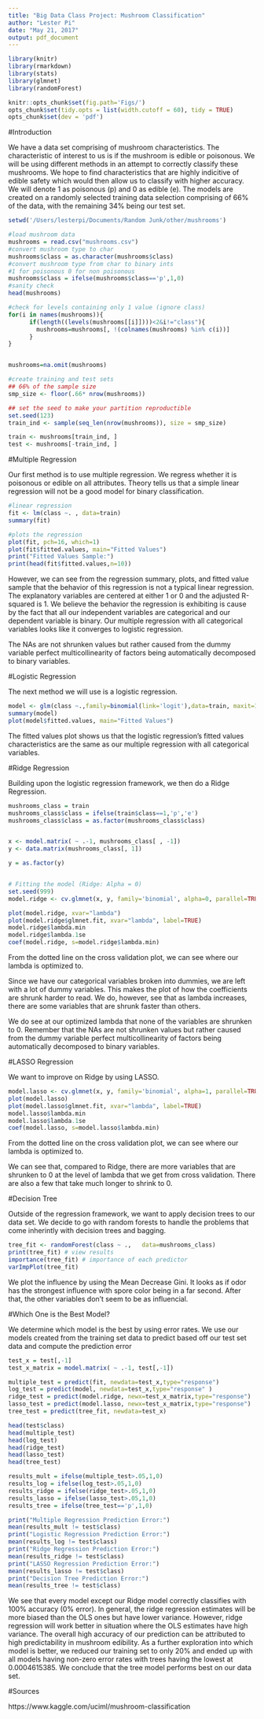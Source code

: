 ```yaml
---
title: "Big Data Class Project: Mushroom Classification"
author: "Lester Pi"
date: "May 21, 2017"
output: pdf_document
---
```


```r
library(knitr)
library(rmarkdown)
library(stats)
library(glmnet)
library(randomForest)
```

```r
knitr::opts_chunk$set(fig.path='Figs/')
opts_chunk$set(tidy.opts = list(width.cutoff = 60), tidy = TRUE)
opts_chunk$set(dev = 'pdf')
```

#Introduction

We have a data set comprising of mushroom characteristics. The characteristic of interest to us is if the mushroom is edible or poisonous. We will be using different methods in an attempt to correctly classify these mushrooms. We hope to find characteristics that are highly indicitive of edible safety which would then allow us to classify with higher accuracy. We will denote 1 as poisonous (p) and 0 as edible (e). The models are created on a randomly selected training data selection comprising of 66% of the data, with the remaining 34% being our test set.

```r
setwd('/Users/lesterpi/Documents/Random Junk/other/mushrooms')
```

```r
#load mushroom data
mushrooms = read.csv("mushrooms.csv")
#convert mushroom type to char
mushrooms$class = as.character(mushrooms$class)
#convert mushroom type from char to binary ints
#1 for poisonous 0 for non poisonous
mushrooms$class = ifelse(mushrooms$class=='p',1,0)
#sanity check
head(mushrooms)

#check for levels containing only 1 value (ignore class)
for(i in names(mushrooms)){
      if(length((levels(mushrooms[[i]])))<2&i!="class"){
        mushrooms=mushrooms[, !(colnames(mushrooms) %in% c(i))]
      }
}


mushrooms=na.omit(mushrooms)

#create training and test sets
## 66% of the sample size
smp_size <- floor(.66* nrow(mushrooms))

## set the seed to make your partition reproductible
set.seed(123)
train_ind <- sample(seq_len(nrow(mushrooms)), size = smp_size)

train <- mushrooms[train_ind, ]
test <- mushrooms[-train_ind, ]

```

#Multiple Regression

Our first method is to use multiple regression. We regress whether it is poisonous or edible on all attributes. Theory tells us that a simple linear regression will not be a good model for binary classification.

```r

#linear regression
fit <- lm(class ~. , data=train)
summary(fit)

#plots the regression
plot(fit, pch=16, which=1)
plot(fit$fitted.values, main="Fitted Values")
print("Fitted Values Sample:")
print(head(fit$fitted.values,n=10))
```

However, we can see from the regression summary, plots, and fitted value sample that the behavior of this regression is not a typical linear regression. The explanatory variables are centered at either 1 or 0 and the adjusted R-squared is 1. We believe the behavior the regression is exhibiting is cause by the fact that all our independent variables are categorical and our dependent variable is binary. Our multiple regression with all categorical variables looks like it converges to logistic regression.

The NAs are not shrunken values but rather caused from the dummy variable perfect multicollinearity of factors being automatically decomposed to binary variables.

#Logistic Regression

The next method we will use is a logistic regression.

```r

model <- glm(class ~.,family=binomial(link='logit'),data=train, maxit=100)
summary(model)
plot(model$fitted.values, main="Fitted Values")
```

The fitted values plot shows us that the logistic regression's fitted values characteristics are the same as our multiple regression with all categorical variables.


#Ridge Regression

Building upon the logistic regression framework, we then do a Ridge Regression.

```r
mushrooms_class = train
mushrooms_class$class = ifelse(train$class==1,'p','e')
mushrooms_class$class = as.factor(mushrooms_class$class)


x <- model.matrix( ~ .-1, mushrooms_class[ , -1])
y <- data.matrix(mushrooms_class[, 1])

y = as.factor(y)


# Fitting the model (Ridge: Alpha = 0)
set.seed(999)
model.ridge <- cv.glmnet(x, y, family='binomial', alpha=0, parallel=TRUE, standardize=TRUE)

plot(model.ridge, xvar="lambda")
plot(model.ridge$glmnet.fit, xvar="lambda", label=TRUE)
model.ridge$lambda.min
model.ridge$lambda.1se
coef(model.ridge, s=model.ridge$lambda.min)

```

From the dotted line on the cross validation plot, we can see where our lambda is optimized to.

Since we have our categorical variables broken into dummies, we are left with a lot of dummy variables. This makes the plot of how the coefficients are shrunk harder to read. We do, however, see that as lambda increases, there are some variables that are shrunk faster than others.

We do see at our optimized lambda that none of the variables are shrunken to 0. Remember that the NAs are not shrunken values but rather caused from the dummy variable perfect multicollinearity of factors being automatically decomposed to binary variables.

#LASSO Regression

We want to improve on Ridge by using LASSO.

```r

model.lasso <- cv.glmnet(x, y, family='binomial', alpha=1, parallel=TRUE, standardize=TRUE)
plot(model.lasso)
plot(model.lasso$glmnet.fit, xvar="lambda", label=TRUE)
model.lasso$lambda.min
model.lasso$lambda.1se
coef(model.lasso, s=model.lasso$lambda.min)


```

From the dotted line on the cross validation plot, we can see where our lambda is optimized to.

We can see that, compared to Ridge, there are more variables that are shrunken to 0 at the level of lambda that we get from cross validation. There are also a few that take much longer to shrink to 0.

#Decision Tree

Outside of the regression framework, we want to apply decision trees to our data set. We decide to go with random forests to handle the problems that come inherintly with decision trees and bagging.

```r


tree_fit <- randomForest(class ~ .,   data=mushrooms_class)
print(tree_fit) # view results 
importance(tree_fit) # importance of each predictor
varImpPlot(tree_fit)

```

We plot the influence by using the Mean Decrease Gini. It looks as if odor has the strongest influence with spore color being in a far second. After that, the other variables don't seem to be as influencial.


#Which One is the Best Model?

We determine which model is the best by using error rates. We use our models created from the training set data to predict based off our test set data and compute the prediction error

```r

test_x = test[,-1]
test_x_matrix = model.matrix( ~ .-1, test[,-1])

multiple_test = predict(fit, newdata=test_x,type="response")
log_test = predict(model, newdata=test_x,type="response" )
ridge_test = predict(model.ridge, newx=test_x_matrix,type="response")
lasso_test = predict(model.lasso, newx=test_x_matrix,type="response")
tree_test = predict(tree_fit, newdata=test_x)

head(test$class)
head(multiple_test)
head(log_test)
head(ridge_test)
head(lasso_test)
head(tree_test)

results_mult = ifelse(multiple_test>.05,1,0)
results_log = ifelse(log_test>.05,1,0)
results_ridge = ifelse(ridge_test>.05,1,0)
results_lasso = ifelse(lasso_test>.05,1,0)
results_tree = ifelse(tree_test=='p',1,0)

print("Multiple Regression Prediction Error:")
mean(results_mult != test$class)
print("Logistic Regression Prediction Error:")
mean(results_log != test$class)
print("Ridge Regression Prediction Error:")
mean(results_ridge != test$class)
print("LASSO Regression Prediction Error:")
mean(results_lasso != test$class)
print("Decision Tree Prediction Error:")
mean(results_tree != test$class)

```

We see that every model except our Ridge model correctly classifies with 100% accuracy (0% error). In general, the ridge regression estimates will be more biased than the OLS ones but have lower variance. However, ridge regression will work better in situation where the OLS estimates have high variance. The overall high accuracy of our prediction can be attributed to high predictability in mushroom edibility. As a further exploration into which model is better, we reduced our training set to only 20% and ended up with all models having non-zero error rates with trees having the lowest at 0.0004615385. We conclude that the tree model performs best on our data set.

#Sources

https://www.kaggle.com/uciml/mushroom-classification


